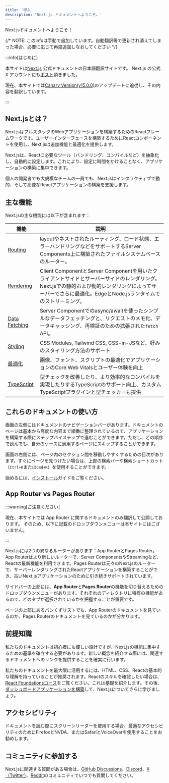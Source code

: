```yaml
---
title: '導入'
description: 'Next.js ドキュメントへようこそ。'
---
```


Next.jsドキュメントへようこそ！

{/* NOTE: このinfoは手動で追加しています。自動翻訳等で更新され消えてしまった場合、必要に応じて再度追加しなおしてください */}

:::info[はじめに]

本サイトは[Next.js](https://nextjs.org) 公式ドキュメントの日本語翻訳サイトです。
Next.js の公式 X アカウントにも[ポスト](https://twitter.com/nextjs/status/1746921179879735677)頂きました。

現在、本サイトでは[Canary Version(v15.0.0)](https://nextjs.org/docs/canary)のアップデートに追従し、その内容を翻訳しています。

<NextJsVersion label="翻訳している公式ドキュメントのバージョン：" />

:::

## Next.jsとは？

Next.jsはフルスタックのWebアプリケーションを構築するためのReactフレームワークです。ユーザーインターフェースを構築するためにReactコンポーネントを使用し、Next.jsは追加機能と最適化を提供します。

Next.jsは、Reactに必要なツール（バンドリング、コンパイルなど）を抽象化し、自動的に設定します。これにより、設定に時間をかけることなく、アプリケーションの構築に集中できます。

個人の開発者でも大規模なチームの一員でも、Next.jsはインタラクティブで動的、そして高速なReactアプリケーションの構築を支援します。

## 主な機能

Next.jsの主な機能には以下が含まれます：

| 機能                                                                     | 説明                                                                                                                                                                              |
| ------------------------------------------------------------------------ | --------------------------------------------------------------------------------------------------------------------------------------------------------------------------------- |
| [Routing](/docs/app/building-your-application/routing)                   | layoutやネストされたルーティング、ロード状態、エラーハンドリングなどをサポートするServer Components上に構築されたファイルシステムベースのルーター。                                  |
| [Rendering](/docs/app/building-your-application/rendering)               | Client ComponentとServer Componentを用いたクライアントサイドとサーバーサイドのレンダリング。Next.jsでの静的および動的レンダリングによってサーバーでさらに最適化。EdgeとNode.jsランタイムでのストリーミング。 |
| [Data Fetching](/docs/app/building-your-application/data-fetching)       | Server Componentでのasync/awaitを使ったシンプルなデータフェッチングと、リクエストのメモ化、データキャッシング、再検証のための拡張された`fetch` API。                             |
| [Styling](/docs/app/building-your-application/styling)                   | CSS Modules, Tailwind CSS, CSS-in-JSなど、好みのスタイリング方法のサポート                                                                                                         |
| [最適化](/docs/app/building-your-application/optimizing)                 | 画像、フォント、スクリプトの最適化でアプリケーションのCore Web Vitalsとユーザー体験を向上                                                                                                |
| [TypeScript](/docs/app/building-your-application/configuring/typescript) | 型チェックを改善したり、より効率的なコンパイルを実現したりするTypeScriptのサポート向上、カスタムTypeScriptプラグインと型チェッカーも提供                                               |

## これらのドキュメントの使い方

画面の左側にはドキュメントのナビゲーションバーがあります。ドキュメントのページは基本から高度な内容まで順番に整理されているので、アプリケーションを構築する際にステップバイステップで進むことができます。ただし、どの順序で読んでも、自分のケースに適用するページにスキップすることができます。

画面の右側には、ページ内のセクション間を移動しやすくするための目次があります。すぐにページを見つけたい場合は、上部の検索バーや検索ショートカット（`Ctrl+K`または`Cmd+K`）を使用することができます。

始めるには、[インストール](/docs/getting-started/installation)ガイドをご覧ください。

## App Router vs Pages Router

:::warning[ご注意ください]

現在、本サイトでは App Router に関するドキュメントのみ翻訳して公開しております。
そのため、以下に記載のドロップダウンメニューは本サイトにはございません。

:::

Next.jsには2つの異なるルーターがあります：App RouterとPages Router。App Routerはより新しいルーターで、Server ComponentsやStreamingなど、Reactの最新機能を利用できます。Pages Routerは元々のNext.jsのルーターで、サーバーレンダリングされたReactアプリケーションを構築することができ、古いNext.jsアプリケーションのために引き続きサポートされています。

サイドバーの上部には、**App Router**と**Pages Router**の機能を切り替えるためのドロップダウンメニューがあります。それぞれのディレクトリに特有の機能があるので、どのタブが選択されているかを把握することが重要です。

ページの上部にあるパンくずリストでも、App Routerのドキュメントを見ているのか、Pages Routerのドキュメントを見ているのかが分かります。

## 前提知識

私たちのドキュメントは初心者にも優しい設計ですが、Next.jsの機能に集中するための基準を確立する必要があります。新しい概念を紹介する際には、関連するドキュメントへのリンクを提供することを確実に行います。

私たちのドキュメントを最大限に活用するには、HTML、CSS、Reactの基本的な理解を持っていることが推奨されます。Reactのスキルを確認したい場合は、[React Foundationsコース](/learn/react-foundations)をご覧ください。これは基礎を紹介します。その後、[ダッシュボードアプリケーションを構築](/learn/dashboard-app)して、Next.jsについてさらに学びましょう。

## アクセシビリティ

ドキュメントを読む際にスクリーンリーダーを使用する場合、最適なアクセシビリティのためにFirefoxとNVDA、またはSafariとVoiceOverを使用することをお勧めします。

## コミュニティに参加する

Next.jsに関連する質問がある場合は、[GitHub Discussions](https://github.com/vercel/next.js/discussions)、[Discord](https://discord.com/invite/bUG2bvbtHy)、[X（Twitter）](https://x.com/nextjs)、[Reddit](https://www.reddit.com/r/nextjs)のコミュニティでいつでも質問してください。